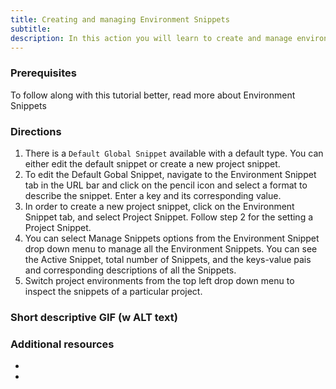 ```yaml
---
title: Creating and managing Environment Snippets
subtitle:
description: In this action you will learn to create and manage environment snippets
---
```


### Prerequisites

To follow along with this tutorial better, read more about Environment Snippets

### Directions

1. There is a `Default Global Snippet` available with a default type. You can either edit the default snippet or create a new project snippet.
2. To edit the Default Gobal Snippet, navigate to the Environment Snippet tab in the URL bar and click on the pencil icon and select a format to describe the snippet. Enter a key and its corresponding value.
3. In order to create a new project snippet, click on the Environment Snippet tab, and select Project Snippet. Follow step 2 for the setting a Project Snippet.
4. You can select Manage Snippets options from the Environment Snippet drop down menu to manage all the Environment Snippets. You can see the Active Snippet, total number of Snippets, and the keys-value pais and corresponding descriptions of all the Snippets.
5. Switch project environments from the top left drop down menu to inspect the snippets of a particular project.

### Short descriptive GIF (w ALT text)

### Additional resources

-
-
